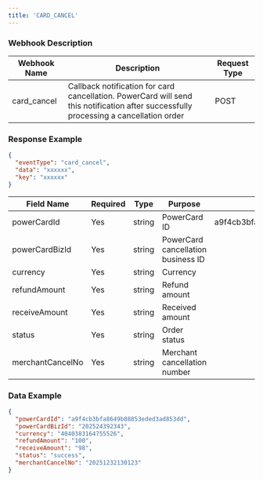 ```yaml
---
title: 'CARD_CANCEL'
---
```


### Webhook Description

| Webhook Name | Description                                                                                                                           | Request Type |
|--------------|---------------------------------------------------------------------------------------------------------------------------------------|--------------|
| card_cancel  | Callback notification for card cancellation. PowerCard will send this notification after successfully processing a cancellation order | POST         |

### Response Example

```json
{
  "eventType": "card_cancel",
  "data": "xxxxxx",
  "key": "xxxxxx"
}
```

| Field Name       | Required | Type   | Purpose                            | Example Value                    | Remarks |
|------------------|----------|--------|------------------------------------|----------------------------------|---------|
| powerCardId      | Yes      | string | PowerCard ID                       | a9f4cb3bfa8649b88853eded3ad853dd |         |
| powerCardBizId   | Yes      | string | PowerCard cancellation business ID |                                  |         |
| currency         | Yes      | string | Currency                           |                                  |         |
| refundAmount     | Yes      | string | Refund amount                      |                                  |         |
| receiveAmount    | Yes      | string | Received amount                    |                                  |         |
| status           | Yes      | string | Order status                       |                                  |         |
| merchantCancelNo | Yes      | string | Merchant cancellation number       |                                  |         |

### Data Example

```json
{
  "powerCardId": "a9f4cb3bfa8649b88853eded3ad853dd",
  "powerCardBizId": "202524392343",
  "currency": "4040383164755526",
  "refundAmount": "100",
  "receiveAmount": "98",
  "status": "success",
  "merchantCancelNo": "20251232130123"
}
```
